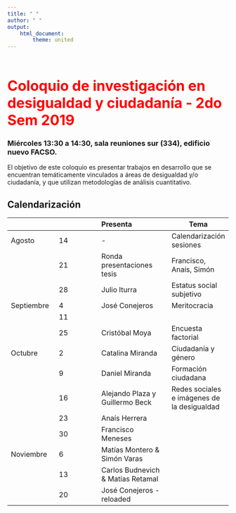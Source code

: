 ```yaml
---
title: " "
author: " "
output:
    html_document:
        theme: united
---
```


<br/>
<br/>

<b>
<font color="red" size=6>
Coloquio de investigación en desigualdad y ciudadanía - 2do Sem 2019
</b>
</font>
<br>

### Miércoles 13:30  a 14:30, sala reuniones sur (334), edificio nuevo FACSO.


El objetivo de este coloquio es presentar trabajos en desarrollo que se encuentran temáticamente vinculados a áreas de desigualdad y/o ciudadanía, y que utilizan metodologías de análisis cuantitativo.

## Calendarización


| |  | Presenta   | Tema |
|--|--|:--|--|
| Agosto | 14 | -  | Calendarización sesiones
|  | 21 | Ronda presentaciones tesis | Francisco, Anaís, Simón
|  | 28 | Julio Iturra  | Estatus social subjetivo
| Septiembre   | 4 | José Conejeros  | Meritocracia
|   | 11  |   |   |
|   | 25  | Cristóbal Moya  | Encuesta factorial
| Octubre   | 2 | Catalina Miranda  | Ciudadanía y género
|   | 9  |  Daniel Miranda  | Formación ciudadana
|   | 16 |  Alejando Plaza y Guillermo Beck| Redes sociales e imágenes de la desigualdad
|   | 23  | Anaís Herrera |
|   | 30  | Francisco Meneses  |
|Noviembre  | 6  | Matías Montero & Simón Varas |
|   | 13  | Carlos Budnevich & Matías Retamal |
|   | 20  | José Conejeros - reloaded  |
